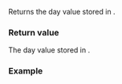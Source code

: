 {{cpp/chrono/day/title|1=operator unsigned}}
{{cpp/chrono/day/navbar}}
{{dcl begin}}
{{dcl|since=c++20|
constexpr explicit operator unsigned() const noexcept;
}}
{{dcl end}}

Returns the day value stored in {{c|*this}}.

===Return value===
The day value stored in {{c|*this}}.

===Example===
{{example
|code=
#include &lt;chrono&gt;
#include &lt;iostream&gt;

int main()
{
    constexpr std::chrono::day d{15};
    constexpr unsigned day = static_cast&lt;unsigned&gt;(d);
    std::cout &lt;&lt; "The day is: " &lt;&lt; day &lt;&lt; '\n';
}
|output=
The day is: 15
}}

{{langlinks|es|ja|ru|zh}}
